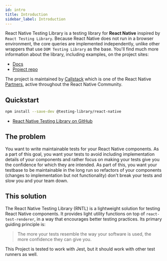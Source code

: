 ```yaml
---
id: intro
title: Introduction
sidebar_label: Introduction
---
```


React Native Testing Library is a testing library for **React Native** inspired by `React Testing Library`. Because React Native does not run in a browser environment, the core queries are implemented independently, unlike other wrappers that use `DOM Testing Library` as the base. You'll find much more information about the library, including examples, on the project sites:

- [Docs][docs]
- [Project repo][gh]

The project is maintained by [Callstack](https://callstack.com/open-source/?utm_source=testing-library.com&utm_medium=referral&utm_campaign=react-native-testing-library)
which is one of the React Native [Partners](https://github.com/facebook/react-native/blob/d48f7ba748a905818e8c64fe70fe5b24aa098b05/ECOSYSTEM.md#partners), active throughout the React Native Community.

## Quickstart

```bash npm2yarn
npm install --save-dev @testing-library/react-native
```

- [React Native Testing Library on GitHub][gh]

[docs]: https://callstack.github.io/react-native-testing-library/
[gh]: https://github.com/callstack/react-native-testing-library

## The problem

You want to write maintainable tests for your React Native components. As a part of this goal, you want your tests to avoid including implementation details of your components and rather focus on making your tests give you the confidence for which they are intended. As part of this, you want your testbase to be maintainable in the long run so refactors of your components (changes to implementation but not functionality) don't break your tests and slow you and your team down.

## This solution

The React Native Testing Library (RNTL) is a lightweight solution for testing React Native components. It provides light utility functions on top of `react-test-renderer`, in a way that encourages better testing practices. Its primary guiding principle is:

> The more your tests resemble the way your software is used, the more confidence they can give you.

This Project is tested to work with Jest, but it should work with other test runners as well.

[jest]: https://jestjs.io

